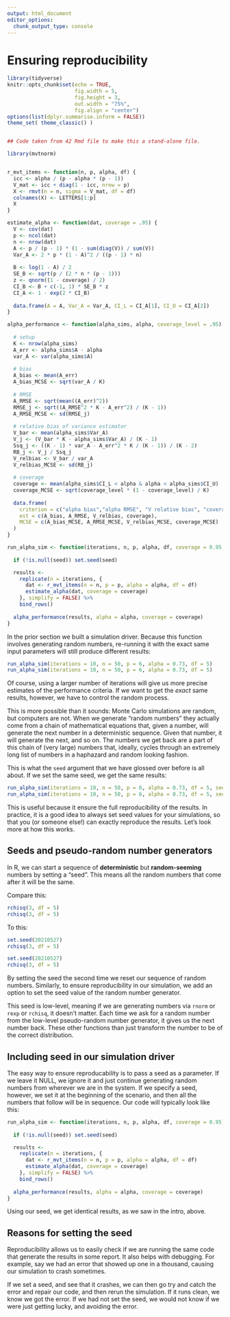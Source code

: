 ```yaml
---
output: html_document
editor_options: 
  chunk_output_type: console
---
```


# Ensuring reproducibility

```r
library(tidyverse)
knitr::opts_chunk$set(echo = TRUE, 
                      fig.width = 5,
                      fig.height = 3,
                      out.width = "75%", 
                      fig.align = "center")
options(list(dplyr.summarise.inform = FALSE))
theme_set( theme_classic() )


## Code taken from 42 Rmd file to make this a stand-alone file.

library(mvtnorm)


r_mvt_items <- function(n, p, alpha, df) {
  icc <- alpha / (p - alpha * (p - 1))
  V_mat <- icc + diag(1 - icc, nrow = p)
  X <- rmvt(n = n, sigma = V_mat, df = df)
  colnames(X) <- LETTERS[1:p]
  X
}

estimate_alpha <- function(dat, coverage = .95) {
  V <- cov(dat)
  p <- ncol(dat)
  n <- nrow(dat)
  A <- p / (p - 1) * (1 - sum(diag(V)) / sum(V))
  Var_A <- 2 * p * (1 - A)^2 / ((p - 1) * n)
  
  B <- log(1 - A) / 2
  SE_B <- sqrt(p / (2 * n * (p - 1)))
  z <- qnorm((1 - coverage) / 2)
  CI_B <- B + c(-1, 1) * SE_B * z
  CI_A <- 1 - exp(2 * CI_B)
  
  data.frame(A = A, Var_A = Var_A, CI_L = CI_A[1], CI_U = CI_A[2])
}

alpha_performance <- function(alpha_sims, alpha, coverage_level = .95) {
  
  # setup
  K <- nrow(alpha_sims)
  A_err <- alpha_sims$A - alpha
  var_A <- var(alpha_sims$A)
  
  # bias
  A_bias <- mean(A_err)
  A_bias_MCSE <- sqrt(var_A / K)
  
  # RMSE
  A_RMSE <- sqrt(mean((A_err)^2))
  RMSE_j <- sqrt((A_RMSE^2 * K - A_err^2) / (K - 1))
  A_RMSE_MCSE <- sd(RMSE_j)
  
  # relative bias of variance estimator
  V_bar <- mean(alpha_sims$Var_A)
  V_j <- (V_bar * K - alpha_sims$Var_A) / (K - 1)
  Ssq_j <- ((K - 1) * var_A - A_err^2 * K / (K - 1)) / (K - 2)
  RB_j <- V_j / Ssq_j
  V_relbias <- V_bar / var_A
  V_relbias_MCSE <- sd(RB_j)
  
  # coverage
  coverage <- mean(alpha_sims$CI_L < alpha & alpha < alpha_sims$CI_U)
  coverage_MCSE <- sqrt(coverage_level * (1 - coverage_level) / K)
  
  data.frame(
    criterion = c("alpha bias","alpha RMSE", "V relative bias", "coverage"),
    est = c(A_bias, A_RMSE, V_relbias, coverage),
    MCSE = c(A_bias_MCSE, A_RMSE_MCSE, V_relbias_MCSE, coverage_MCSE)
  )
}

run_alpha_sim <- function(iterations, n, p, alpha, df, coverage = 0.95, seed = NULL) {
  
  if (!is.null(seed)) set.seed(seed)

  results <- 
    replicate(n = iterations, {
      dat <- r_mvt_items(n = n, p = p, alpha = alpha, df = df)
      estimate_alpha(dat, coverage = coverage)
    }, simplify = FALSE) %>%
    bind_rows()
  
  alpha_performance(results, alpha = alpha, coverage = coverage)
}


```



In the prior section we built a simulation driver.
Because this function involves generating random numbers, re-running it with the exact same input parameters will still produce different results:
```r
run_alpha_sim(iterations = 10, n = 50, p = 6, alpha = 0.73, df = 5)
run_alpha_sim(iterations = 10, n = 50, p = 6, alpha = 0.73, df = 5)
```

Of course, using a larger number of iterations will give us more precise estimates of the performance criteria. If we want to get the _exact_ same results, however, we have to control the random process.

This is more possible than it sounds: Monte Carlo simulations are random, but computers are not.
When we generate "random numbers" they actually come from a chain of mathematical equations that, given a number, will generate the next number in a deterministic sequence.
Given that number, it will generate the next, and so on.
The numbers we get back are a part of this chain of (very large) numbers that, ideally, cycles through an extremely long list of numbers in a haphazard and random looking fashion.

This is what the `seed` argument that we have glossed over before is all about.
If we set the same seed, we get the same results:

```r
run_alpha_sim(iterations = 10, n = 50, p = 6, alpha = 0.73, df = 5, seed = 6)
run_alpha_sim(iterations = 10, n = 50, p = 6, alpha = 0.73, df = 5, seed = 6)
```

This is useful because it ensure the full reproducibility of the results. In practice, it is a good idea to always set seed values for your simulations, so that you (or someone else!) can exactly reproduce the results.
Let's look more at how this works.


## Seeds and pseudo-random number generators

In R, we can start a sequence of __deterministic__ but __random-seeming__  numbers by setting a "seed".
This means all the random numbers that come after it will be the same.

Compare this:

```r
rchisq(3, df = 5)
rchisq(3, df = 5)
```

To this:

```r
set.seed(20210527)
rchisq(3, df = 5)

set.seed(20210527)
rchisq(3, df = 5)
```

By setting the seed the second time we reset our sequence of random numbers.
Similarly, to ensure reproducibility in our simulation, we add an option to set the seed value of the random number generator.

This seed is low-level, meaning if we are generating numbers via `rnorm` or `rexp` or `rchisq`, it doesn't matter.
Each time we ask for a random number from the low-level pseudo-random number generator, it gives us the next number back.
These other functions than just transform the number to be of the correct distribution.


## Including seed in our simulation driver

The easy way to ensure reproducability is to pass a seed as a parameter.
If we leave it NULL, we ignore it and just continue generating random numbers from wherever we are in the system.
If we specify a seed, however, we set it at the beginning of the scenario, and then all the numbers that follow will be in sequence.
Our code will typically look like this:

```r
run_alpha_sim <- function(iterations, n, p, alpha, df, coverage = 0.95, seed = NULL) {
  
  if (!is.null(seed)) set.seed(seed)

  results <- 
    replicate(n = iterations, {
      dat <- r_mvt_items(n = n, p = p, alpha = alpha, df = df)
      estimate_alpha(dat, coverage = coverage)
    }, simplify = FALSE) %>%
    bind_rows()
  
  alpha_performance(results, alpha = alpha, coverage = coverage)
}
```

Using our seed, we get identical results, as we saw in the intro, above.


## Reasons for setting the seed

Reproducibility allows us to easily check if we are running the same code that generate the results in some report.
It also helps with debugging.
For example, say we had an error that showed up one in a thousand, causing our simulation to crash sometimes.

If we set a seed, and see that it crashes, we can then go try and catch the error and repair our code, and then rerun the simulation.
If it runs clean, we know we got the error.
If we had not set the seed, we would not know if we were just getting lucky, and avoiding the error.


